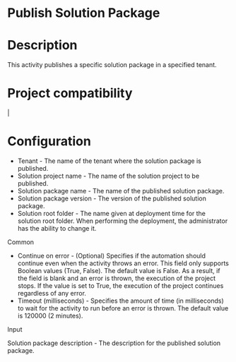 ﻿# Publish Solution Package

# Description

This activity publishes a specific solution package in a specified tenant.

# Project compatibility

|

# Configuration



* Tenant - The name of the tenant where the solution package is published.
* Solution project name - The name of the solution project to be published.
* Solution package name - The name of the published solution package.
* Solution package version - The version of the published solution package.
* Solution root folder - The name given at deployment time for the solution root folder. When performing the deployment, the administrator has the ability to change it.



Common

* Continue on error - (Optional) Specifies if the automation should continue even when the activity throws an error. This field only supports Boolean values (True, False). The default value is False. As a result, if the field is blank and an error is thrown, the execution of the project stops. If the value is set to True, the execution of the project continues regardless of any error.
* Timeout (milliseconds) - Specifies the amount of time (in milliseconds) to wait for the activity to run before an error is thrown. The default value is 120000 (2 minutes).

Input

Solution package description - The description for the published solution package.
